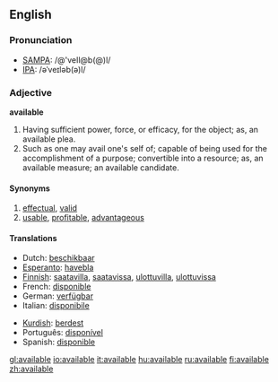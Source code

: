 ==English==

===Pronunciation===
*[[w:SAMPA|SAMPA]]: /@'veIl@b(@)l/
*[[w:IPA|IPA]]: /əˈveɪləb(ə)l/
===Adjective===
'''available'''

#Having sufficient power, force, or efficacy, for the object; as, an available plea.
#Such as one may avail one's self of; capable of being used for the accomplishment of a purpose; convertible into a resource; as, an available measure; an available candidate.

====Synonyms====
#[[effectual]], [[valid]] 
#[[usable]], [[profitable]], [[advantageous]]

====Translations====
{{top}}
*Dutch: [[beschikbaar]]
*[[Esperanto]]: [[havebla]]
*[[Finnish]]: [[saatavilla]], [[saatavissa]], [[ulottuvilla]], [[ulottuvissa]]
*French: [[disponible]]
*German: [[verfügbar]]
*Italian: [[disponibile]]
{{mid}}
*[[Kurdish]]: [[berdest]]
*Português: [[disponível]]
*Spanish: [[disponible]]

{{bottom}}
[[gl:available]]
[[io:available]]
[[it:available]]
[[hu:available]]
[[ru:available]]
[[fi:available]]
[[zh:available]]